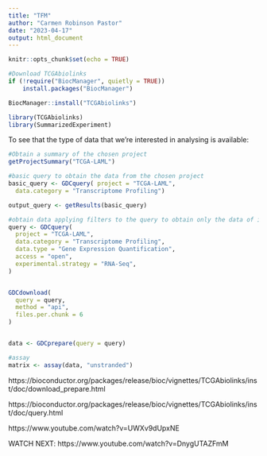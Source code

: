 ---
title: "TFM"
author: "Carmen Robinson Pastor"
date: "2023-04-17"
output: html_document
---

```{r setup, include=FALSE}
knitr::opts_chunk$set(echo = TRUE)
```

```{r}
#Download TCGAbiolinks
if (!require("BiocManager", quietly = TRUE))
    install.packages("BiocManager")

BiocManager::install("TCGAbiolinks")
```

```{r}
library(TCGAbiolinks)
library(SummarizedExperiment)
```

To see that the type of data that we're interested in analysing is available:

```{r}
#Obtain a summary of the chosen project
getProjectSummary("TCGA-LAML")
```

```{r}
#basic query to obtain the data from the chosen project
basic_query <- GDCquery( project = "TCGA-LAML",
  data.category = "Transcriptome Profiling")

output_query <- getResults(basic_query)
```


```{r}
#obtain data applying filters to the query to obtain only the data of interest
query <- GDCquery(
  project = "TCGA-LAML",
  data.category = "Transcriptome Profiling",
  data.type = "Gene Expression Quantification",
  access = "open",
  experimental.strategy = "RNA-Seq",
)


GDCdownload(
  query = query, 
  method = "api", 
  files.per.chunk = 6
)


data <- GDCprepare(query = query)
```

```{r}
#assay
matrix <- assay(data, "unstranded")
```


https://bioconductor.org/packages/release/bioc/vignettes/TCGAbiolinks/inst/doc/download_prepare.html

https://bioconductor.org/packages/release/bioc/vignettes/TCGAbiolinks/inst/doc/query.html

https://www.youtube.com/watch?v=UWXv9dUpxNE

WATCH NEXT:
https://www.youtube.com/watch?v=DnygUTAZFmM
